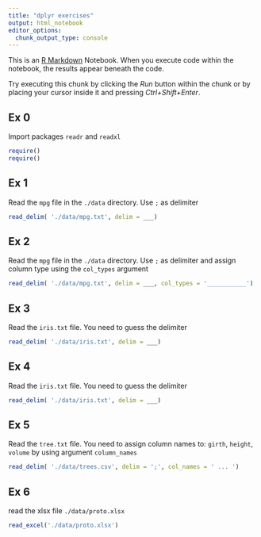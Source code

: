 ```yaml
---
title: "dplyr exercises"
output: html_notebook
editor_options: 
  chunk_output_type: console
---
```


This is an [R Markdown](http://rmarkdown.rstudio.com) Notebook. When you execute code within the notebook, the results appear beneath the code. 

Try executing this chunk by clicking the *Run* button within the chunk or by placing your cursor inside it and pressing *Ctrl+Shift+Enter*. 


## Ex 0 

Import packages `readr` and `readxl`


```r
require()
require()
```

## Ex 1

Read the `mpg` file in the `./data` directory. Use `;` as delimiter 


```r
read_delim( './data/mpg.txt', delim = ___)
```


## Ex 2

Read the `mpg` file in the `./data` directory. Use `;` as delimiter and assign column type using the `col_types` argument


```r
read_delim( './data/mpg.txt', delim = ___, col_types = '___________')
```



## Ex 3

Read the `iris.txt` file. You need to guess the delimiter

```r
read_delim( './data/iris.txt', delim = ___)
```



## Ex 4

Read the `iris.txt` file. You need to guess the delimiter

```r
read_delim( './data/iris.txt', delim = ___)
```

## Ex 5

Read the `tree.txt` file. You need to assign column names to:  `girth`, `height`,  `volume`  by using argument `column_names`

```r
read_delim( './data/trees.csv', delim = ';', col_names = ' ... ')
```

## Ex 6 

read the xlsx file `./data/proto.xlsx`

```r
read_excel('./data/proto.xlsx')

```

